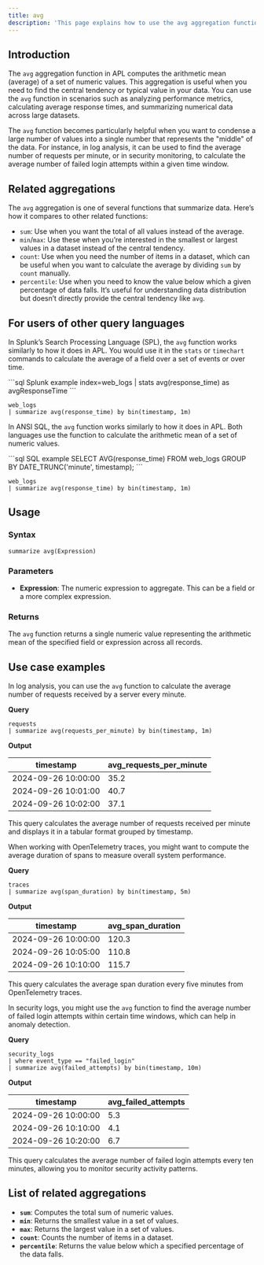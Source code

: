 ```yaml
---
title: avg
description: 'This page explains how to use the avg aggregation function in APL.'
---
```


## Introduction

The `avg` aggregation function in APL computes the arithmetic mean (average) of a set of numeric values. This aggregation is useful when you need to find the central tendency or typical value in your data. You can use the `avg` function in scenarios such as analyzing performance metrics, calculating average response times, and summarizing numerical data across large datasets.

The `avg` function becomes particularly helpful when you want to condense a large number of values into a single number that represents the "middle" of the data. For instance, in log analysis, it can be used to find the average number of requests per minute, or in security monitoring, to calculate the average number of failed login attempts within a given time window.

## Related aggregations

The `avg` aggregation is one of several functions that summarize data. Here’s how it compares to other related functions:

- `sum`: Use when you want the total of all values instead of the average.
- `min`/`max`: Use these when you’re interested in the smallest or largest values in a dataset instead of the central tendency.
- `count`: Use when you need the number of items in a dataset, which can be useful when you want to calculate the average by dividing `sum` by `count` manually.
- `percentile`: Use when you need to know the value below which a given percentage of data falls. It’s useful for understanding data distribution but doesn’t directly provide the central tendency like `avg`.

## For users of other query languages

<AccordionGroup>
<Accordion title="Splunk SPL users">

In Splunk’s Search Processing Language (SPL), the `avg` function works similarly to how it does in APL. You would use it in the `stats` or `timechart` commands to calculate the average of a field over a set of events or over time.

<CodeGroup>
```sql Splunk example
index=web_logs | stats avg(response_time) as avgResponseTime
```

```kusto APL equivalent
web_logs
| summarize avg(response_time) by bin(timestamp, 1m)
```
</CodeGroup>

</Accordion>
<Accordion title="ANSI SQL users">

In ANSI SQL, the `avg` function works similarly to how it does in APL. Both languages use the function to calculate the arithmetic mean of a set of numeric values.

<CodeGroup>
```sql SQL example
SELECT AVG(response_time)
FROM web_logs
GROUP BY DATE_TRUNC('minute', timestamp);
```

```kusto APL equivalent
web_logs
| summarize avg(response_time) by bin(timestamp, 1m)
```
</CodeGroup>

</Accordion>
</AccordionGroup>

## Usage

### Syntax

```kusto
summarize avg(Expression) 
```

### Parameters

- **Expression**: The numeric expression to aggregate. This can be a field or a more complex expression.

### Returns

The `avg` function returns a single numeric value representing the arithmetic mean of the specified field or expression across all records.

## Use case examples

<Tabs>
<Tab title="Log analysis">

In log analysis, you can use the `avg` function to calculate the average number of requests received by a server every minute.

**Query**

```kusto
requests
| summarize avg(requests_per_minute) by bin(timestamp, 1m)
```

**Output**

| timestamp           | avg_requests_per_minute |
|---------------------|-------------------------|
| 2024-09-26 10:00:00 | 35.2                    |
| 2024-09-26 10:01:00 | 40.7                    |
| 2024-09-26 10:02:00 | 37.1                    |

This query calculates the average number of requests received per minute and displays it in a tabular format grouped by timestamp.

</Tab>
<Tab title="OpenTelemetry traces">

When working with OpenTelemetry traces, you might want to compute the average duration of spans to measure overall system performance.

**Query**

```kusto
traces
| summarize avg(span_duration) by bin(timestamp, 5m)
```

**Output**

| timestamp           | avg_span_duration |
|---------------------|-------------------|
| 2024-09-26 10:00:00 | 120.3             |
| 2024-09-26 10:05:00 | 110.8             |
| 2024-09-26 10:10:00 | 115.7             |

This query calculates the average span duration every five minutes from OpenTelemetry traces.

</Tab>
<Tab title="Security logs">

In security logs, you might use the `avg` function to find the average number of failed login attempts within certain time windows, which can help in anomaly detection.

**Query**

```kusto
security_logs
| where event_type == "failed_login"
| summarize avg(failed_attempts) by bin(timestamp, 10m)
```

**Output**

| timestamp           | avg_failed_attempts |
|---------------------|---------------------|
| 2024-09-26 10:00:00 | 5.3                 |
| 2024-09-26 10:10:00 | 4.1                 |
| 2024-09-26 10:20:00 | 6.7                 |

This query calculates the average number of failed login attempts every ten minutes, allowing you to monitor security activity patterns.

</Tab>
</Tabs>

## List of related aggregations

- **`sum`**: Computes the total sum of numeric values.
- **`min`**: Returns the smallest value in a set of values.
- **`max`**: Returns the largest value in a set of values.
- **`count`**: Counts the number of items in a dataset.
- **`percentile`**: Returns the value below which a specified percentage of the data falls.